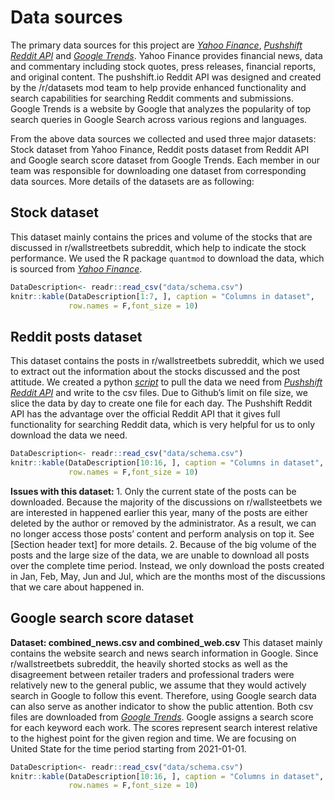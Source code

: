 # Data sources

The primary data sources for this project are [*Yahoo Finance*](https://finance.yahoo.com/), [*Pushshift Reddit API*](https://github.com/pushshift/api) and [*Google Trends*](https://trends.google.com/trends/?geo=US). Yahoo Finance provides financial news, data and commentary including stock quotes, press releases, financial reports, and original content. The pushshift.io Reddit API was designed and created by the /r/datasets mod team to help provide enhanced functionality and search capabilities for searching Reddit comments and submissions. Google Trends is a website by Google that analyzes the popularity of top search queries in Google Search across various regions and languages. 

From the above data sources we collected and used three major datasets: Stock dataset from Yahoo Finance, Reddit posts dataset from Reddit API and Google search score dataset from Google Trends. Each member in our team was responsible for downloading one dataset from corresponding data sources. More details of the datasets are as following:

## Stock dataset
This dataset mainly contains the prices and volume of the stocks that are discussed in r/wallstreetbets subreddit, which help to indicate the stock performance. We used the R package `quantmod` to download the data, which is sourced from [*Yahoo Finance*](https://finance.yahoo.com/).

```r
DataDescription<- readr::read_csv("data/schema.csv")
knitr::kable(DataDescription[1:7, ], caption = "Columns in dataset",
             row.names = F,font_size = 10)
```


## Reddit posts dataset
This dataset contains the posts in r/wallstreetbets subreddit, which we used to extract out the information about the stocks discussed and the post attitude. We created a python [*script*](https://github.com/stellazhangyue/redditWSB/blob/main/scripts/wallstreetbet_data_collection.ipynb)  to pull the data we need from [*Pushshift Reddit API*](https://github.com/pushshift/api) and write to the csv files. Due to Github's limit on file size, we slice the data by day to create one file for each day. The Pushshift Reddit API has the advantage over the official Reddit API that it gives full functionality for searching Reddit data, which is very helpful for us to only download the data we need.

```r
DataDescription<- readr::read_csv("data/schema.csv")
knitr::kable(DataDescription[10:16, ], caption = "Columns in dataset",
             row.names = F,font_size = 10)
```
**Issues with this dataset: **
1. Only the current state of the posts can be downloaded. Because the majority of the discussions on r/wallsteetbets we are interested in happened earlier this year, many of the posts are either deleted by the author or removed by the administrator. As a result, we can no longer access those posts' content and perform analysis on top it. See [Section header text] for more details.
2. Because of the big volume of the posts and the large size of the data, we are unable to download all posts over the complete time period. Instead, we only download the posts created in Jan, Feb, May, Jun and Jul, which are the months most of the discussions that we care about happened in.

## Google search score dataset
**Dataset: combined_news.csv and combined_web.csv**
This dataset mainly contains the website search and news search information in Google. Since r/wallstreetbets subreddit, the heavily shorted stocks as well as the disagreement between retailer traders and professional traders were relatively new to the general public, we assume that they would actively search in Google to follow this event. Therefore, using Google search data can also serve as another indicator to show the public attention. Both csv files are downloaded from [*Google Trends*](https://trends.google.com/trends/?geo=US). Google assigns a search  score for each keyword each work. The scores represent search interest relative to the highest point for the given region and time. We are focusing on United State for the time period starting from 2021-01-01.

```r
DataDescription<- readr::read_csv("data/schema.csv")
knitr::kable(DataDescription[10:16, ], caption = "Columns in dataset",
             row.names = F,font_size = 10)
```
